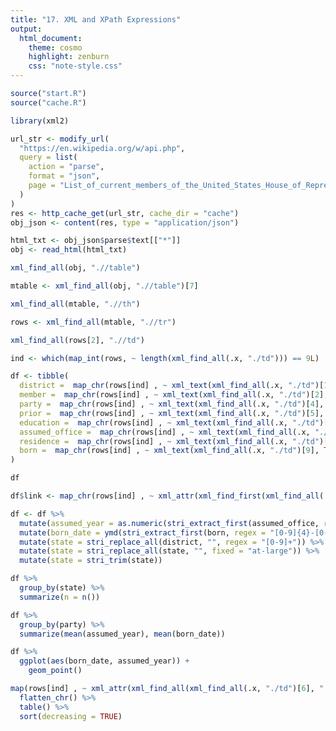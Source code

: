 ```yaml
---
title: "17. XML and XPath Expressions"
output:
  html_document:
    theme: cosmo
    highlight: zenburn
    css: "note-style.css"
---
```


```r
source("start.R")
source("cache.R")

library(xml2)
```

```r
url_str <- modify_url(
  "https://en.wikipedia.org/w/api.php",
  query = list(
    action = "parse",
    format = "json",
    page = "List_of_current_members_of_the_United_States_House_of_Representatives"
  )
)
res <- http_cache_get(url_str, cache_dir = "cache")
obj_json <- content(res, type = "application/json")
```


```r
html_txt <- obj_json$parse$text[["*"]]
obj <- read_html(html_txt)
```

```r
xml_find_all(obj, ".//table")
```

```r
mtable <- xml_find_all(obj, ".//table")[7]
```



```r
xml_find_all(mtable, ".//th")
```

```r
rows <- xml_find_all(mtable, ".//tr")
```

```r
xml_find_all(rows[2], ".//td")
```


```r
ind <- which(map_int(rows, ~ length(xml_find_all(.x, "./td"))) == 9L)

df <- tibble(
  district =  map_chr(rows[ind] , ~ xml_text(xml_find_all(.x, "./td")[1], TRUE)),
  member =  map_chr(rows[ind] , ~ xml_text(xml_find_all(.x, "./td")[2], TRUE)),
  party =  map_chr(rows[ind] , ~ xml_text(xml_find_all(.x, "./td")[4], TRUE)),
  prior =  map_chr(rows[ind] , ~ xml_text(xml_find_all(.x, "./td")[5], TRUE)),
  education =  map_chr(rows[ind] , ~ xml_text(xml_find_all(.x, "./td")[6], TRUE)),
  assumed_office =  map_chr(rows[ind] , ~ xml_text(xml_find_all(.x, "./td")[7], TRUE)),
  residence =  map_chr(rows[ind] , ~ xml_text(xml_find_all(.x, "./td")[8], TRUE)),
  born =  map_chr(rows[ind] , ~ xml_text(xml_find_all(.x, "./td")[9], TRUE))
)

df
```

```r
df$link <- map_chr(rows[ind] , ~ xml_attr(xml_find_first(xml_find_all(.x, "./td")[2], ".//a[not(contains(@class,'image'))]"), "href"))
```

```r
df <- df %>%
  mutate(assumed_year = as.numeric(stri_extract_first(assumed_office, regex = "[0-9]+"))) %>%
  mutate(born_date = ymd(stri_extract_first(born, regex = "[0-9]{4}-[0-9]{2}-[0-9]{2}"))) %>%
  mutate(state = stri_replace_all(district, "", regex = "[0-9]+")) %>%
  mutate(state = stri_replace_all(state, "", fixed = "at-large")) %>%
  mutate(state = stri_trim(state)) 
```

```r
df %>%
  group_by(state) %>%
  summarize(n = n())
```

```r
df %>%
  group_by(party) %>%
  summarize(mean(assumed_year), mean(born_date))
```

```r
df %>%
  ggplot(aes(born_date, assumed_year)) +
    geom_point()
```


```r
map(rows[ind] , ~ xml_attr(xml_find_all(xml_find_all(.x, "./td")[6], ".//a"), "href")) %>%
  flatten_chr() %>%
  table() %>%
  sort(decreasing = TRUE)
```



